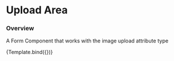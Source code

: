 


<Meta title="Form Components/Upload Area" />

# Upload Area

### Overview

A Form Component that works with the image upload attribute type

<Canvas>
  <Story name="Default" args={{}}>
    {Template.bind({})}
  </Story>
</Canvas>
